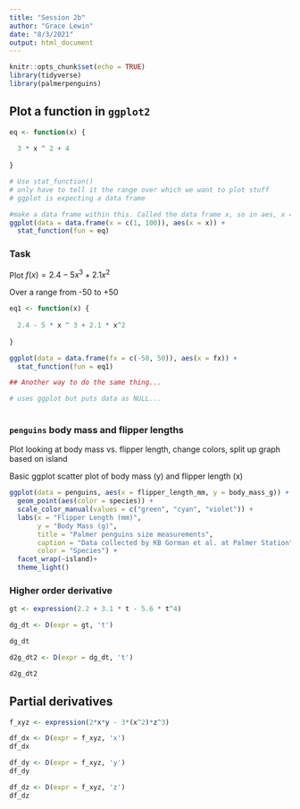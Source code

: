 ```yaml
---
title: "Session 2b"
author: "Grace Lewin"
date: "8/3/2021"
output: html_document
---
```


```r
knitr::opts_chunk$set(echo = TRUE)
library(tidyverse)
library(palmerpenguins)
```


## Plot a function in `ggplot2`

```r
eq <- function(x) {
  
  3 * x ^ 2 + 4
  
}

# Use stat_function()
# only have to tell it the range over which we want to plot stuff
# ggplot is expecting a data frame

#make a data frame within this. Called the data frame x, so in aes, x = x <- the data frame we just created in it.
ggplot(data = data.frame(x = c(1, 100)), aes(x = x)) + 
  stat_function(fun = eq)

```


### Task

Plot $f(x) = 2.4 - 5x^3 + 2.1x^2$

Over a range from -50 to +50

```r
eq1 <- function(x) {
  
  2.4 - 5 * x ^ 3 + 2.1 * x^2
  
}

ggplot(data = data.frame(fx = c(-50, 50)), aes(x = fx)) +
  stat_function(fun = eq1)

## Another way to do the same thing...

# uses ggplot but puts data as NULL...
  

```

### `penguins` body mass and flipper lengths

Plot looking at body mass vs. flipper length, change colors, split up graph based on island


Basic ggplot scatter plot of body mass (y) and flipper length (x)
```r

ggplot(data = penguins, aes(x = flipper_length_mm, y = body_mass_g)) +
  geom_point(aes(color = species)) +
  scale_color_manual(values = c("green", "cyan", "violet")) +
  labs(x = "Flipper Length (mm)", 
       y = "Body Mass (g)",
       title = "Palmer penguins size measurements",
       caption = "Data collected by KB Gorman et al. at Palmer Station",
       color = "Species") +
  facet_wrap(~island)+
  theme_light()


```


### Higher order derivative

```r
gt <- expression(2.2 + 3.1 * t - 5.6 * t^4)

dg_dt <- D(expr = gt, 't')

dg_dt
```
```r
d2g_dt2 <- D(expr = dg_dt, 't')

d2g_dt2
```

## Partial derivatives

```r
f_xyz <- expression(2*x*y - 3*(x^2)*z^3)

df_dx <- D(expr = f_xyz, 'x')
df_dx

df_dy <- D(expr = f_xyz, 'y')
df_dy

df_dz <- D(expr = f_xyz, 'z')
df_dz
```






